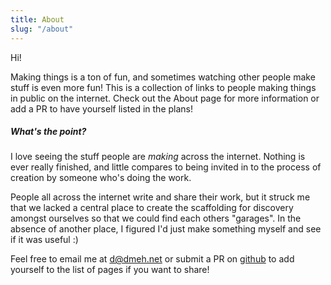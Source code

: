 ```yaml
---
title: About
slug: "/about"
---
```


Hi!

Making things is a ton of fun, and sometimes watching other people make stuff
is even more fun! This is a collection of links to people making things in
public on the internet. Check out the About page for more information or add a
PR to have yourself listed in the plans!

##### What's the point?
I love seeing the stuff people are _making_ across the internet. Nothing is 
ever really finished, and little compares to being invited in to the process
of creation by someone who's doing the work. 

People all across the internet write and share their work, but it struck me that
we lacked a central place to create the scaffolding for discovery amongst 
ourselves so that we could find each others "garages". In the absence of another
place, I figured I'd just make something myself and see if it was useful :)

Feel free to email me at d@dmeh.net or submit a PR on 
[github](https://github.com/heimann/anopenplan) to add yourself to the list of 
pages if you want to share!

